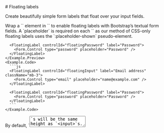 
<GithubSource name="FormFloatingLabelDocs.mdx" />
# Floating labels

<p className="lead">
  Create beautifully simple form labels that float over your input fields.
</p>

<div className="row gy-5 pt-3">

  <Example title="Example">
    <Example.Intro>
      Wrap a `<Form.Control>` element in `<FloatingLabel>` to enable floating labels with
      Bootstrap’s textual form fields. A `placeholder` is required
      on each `<Form.Control>` as our method of CSS-only
      floating labels uses the `:placeholder-shown` pseudo-element.
    </Example.Intro>
    <Example.Preview>
      <FloatingLabel controlId="floatingInput" label="Email address" className="mb-3">
        <Form.Control type="email" placeholder="name@example.com" />
      </FloatingLabel>

      <FloatingLabel controlId="floatingPassword" label="Password">
        <Form.Control type="password" placeholder="Password" />
      </FloatingLabel>
    </Example.Preview>
    <Example.Code>
      ```js
      <FloatingLabel controlId="floatingInput" label="Email address" className="mb-3">
        <Form.Control type="email" placeholder="name@example.com" />
      </FloatingLabel>

      <FloatingLabel controlId="floatingPassword" label="Password">
        <Form.Control type="password" placeholder="Password" />
      </FloatingLabel>
      ```
    </Example.Code>
  </Example>

  <Example title="Textareas">
    <Example.Intro>
      By default, `<textarea>`s will be the same height as `<input>`s. To set a custom
      height on your `<textarea>`, do not use the `rows` attribute. Instead, set an
      explicit `height` (either inline or via custom CSS).
    </Example.Intro>
    <Example.Preview>
      <FloatingLabel controlId="floatingTextarea" label="Comments" className="mb-3">
        <Form.Control as="textarea" placeholder="Leave a comment here" />
      </FloatingLabel>

      <FloatingLabel controlId="floatingTextarea2" label="Comments">
        <Form.Control as="textarea" placeholder="Leave a comment here" style={{ height: '100px' }} />
      </FloatingLabel>
    </Example.Preview>
    <Example.Code>
      ```js
      <FloatingLabel controlId="floatingTextarea" label="Comments" className="mb-3">
        <Form.Control as="textarea" placeholder="Leave a comment here" />
      </FloatingLabel>

      <FloatingLabel controlId="floatingTextarea2" label="Comments">
        <Form.Control as="textarea" placeholder="Leave a comment here" style={{ height: '100px' }} />
      </FloatingLabel>
      ```
    </Example.Code>
  </Example>

  <Example title="Selects">
    <Example.Intro>
      Other than `<Form.Control>`, floating labels are only available on `<Form.Select>`s.
      They work in the same way, but unlike `<input>`s, they’ll always show the `<label>`
      in its floated state.
    </Example.Intro>
    <Example.Preview>
      <FloatingLabel controlId="floatingSelect" label="Works with selects">
        <Form.Select aria-label="Floating label select example">
          <option>Open this select menu</option>
          <option value="1">One</option>
          <option value="2">Two</option>
          <option value="3">Three</option>
        </Form.Select>
      </FloatingLabel>
    </Example.Preview>
    <Example.Code>
      ```js
      <FloatingLabel controlId="floatingSelect" label="Works with selects">
        <Form.Select aria-label="Floating label select example">
          <option>Open this select menu</option>
          <option value="1">One</option>
          <option value="2">Two</option>
          <option value="3">Three</option>
        </Form.Select>
      </FloatingLabel>
      ```
    </Example.Code>
  </Example>

  <Example title="Layout">
    <Example.Intro>
      When working with the Bootstrap grid system, be sure to place form
      elements within column classes.
    </Example.Intro>
    <Example.Preview>
      <Row className="g-2">
        <Col md>
          <FloatingLabel controlId="floatingInputGrid" label="Email address">
            <Form.Control type="email" placeholder="name@example.com" />
          </FloatingLabel>
        </Col>
        <Col md>
          <FloatingLabel controlId="floatingSelectGrid" label="Works with selects">
            <Form.Select aria-label="Floating label select example">
              <option>Open this select menu</option>
              <option value="1">One</option>
              <option value="2">Two</option>
              <option value="3">Three</option>
            </Form.Select>
          </FloatingLabel>
        </Col>
      </Row>
    </Example.Preview>
    <Example.Code>
      ```js
      <Row className="g-2">
        <Col md>
          <FloatingLabel controlId="floatingInputGrid" label="Email address">
            <Form.Control type="email" placeholder="name@example.com" />
          </FloatingLabel>
        </Col>
        <Col md>
          <FloatingLabel controlId="floatingSelectGrid" label="Works with selects">
            <Form.Select aria-label="Floating label select example">
              <option>Open this select menu</option>
              <option value="1">One</option>
              <option value="2">Two</option>
              <option value="3">Three</option>
            </Form.Select>
          </FloatingLabel>
        </Col>
      </Row>
      ```
    </Example.Code>
  </Example>

  <Example title="Customizing rendering">
    <Example.Intro>
      If you need greater control over the rendering, use the `<FormFloating>` component
      to wrap your input and label. Also note that the `<Form.Control>` must come first
      so we can utilize a sibling selector (e.g., ~).
    </Example.Intro>
    <Example.Preview>
      <FormFloating className="mb-3">
        <Form.Control id="floatingInputCustom" type="email"placeholder="name@example.com" />
        <label htmlFor="floatingInputCustom">Email address</label>
      </FormFloating>

      <FormFloating>
        <Form.Control id="floatingPasswordCustom" type="password" placeholder="Password" />
        <label htmlFor="floatingPasswordCustom">Password</label>
      </FormFloating>
    </Example.Preview>
    <Example.Code>
      ```js
      <FormFloating className="mb-3">
        <Form.Control id="floatingInputCustom" type="email"placeholder="name@example.com" />
        <label htmlFor="floatingInputCustom">Email address</label>
      </FormFloating>

      <FormFloating>
        <Form.Control id="floatingPasswordCustom" type="password" placeholder="Password" />
        <label htmlFor="floatingPasswordCustom">Password</label>
      </FormFloating>
      ```
    </Example.Code>
  </Example>


</div>

## Api
### Form.Floating
`import { Form } from "solid-bootstrap"'`

<table class="bg-white mb-0 table table-striped table-bordered">
  <thead>
    <tr><th>Name</th><th>Type</th><th>Default</th><th>Description</th></tr>
  </thead>
  <tbody>
    <tr><td>as </td><td><div>elementType</div></td><td><code>`<div>`</code></td><td><div><p>You can use a custom element type for this component.</p></div></td></tr>
    <tr><td>bsPrefix <sup class="text-danger">required</sup></td><td><div>string</div></td><td><code>'form-floating'</code></td><td><div><p>Change the underlying component CSS base class name and modifier class names prefix. <strong>This is an escape hatch</strong> for working with heavily customized bootstrap css.</p></div></td></tr>
  </tbody>
</table>


### FloatingLabel
`import { FloatingLabel } from "solid-bootstrap"'`

<table class="bg-white mb-0 table table-striped table-bordered">
  <thead>
    <tr><th>Name</th><th>Type</th><th>Default</th><th>Description</th></tr>
  </thead>
  <tbody>
    <tr><td>as </td><td><div>elementType</div></td><td></td><td><div><p>You can use a custom element type for this component.</p></div></td></tr>
    <tr><td>controlId </td><td><div>string</div></td><td></td><td><div><p>Sets <code>id</code> on <code>&lt;FormControl&gt;</code> and <code>htmlFor</code> on <code>&lt;label&gt;</code>.</p></div></td></tr>
    <tr><td>label <sup class="text-danger">required</sup></td><td><div>node</div></td><td></td><td><div><p>Form control label.</p></div></td></tr>
  </tbody>
</table>
